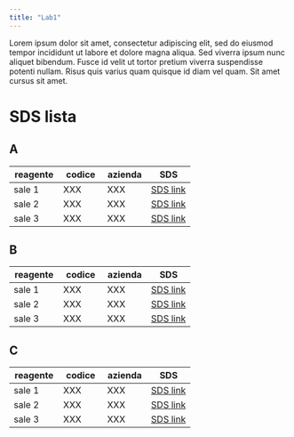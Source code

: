 ```yaml
---
title: "Lab1"
---
```


Lorem ipsum dolor sit amet, consectetur adipiscing elit, sed do eiusmod tempor incididunt ut labore et dolore magna aliqua. Sed viverra ipsum nunc aliquet bibendum. Fusce id velit ut tortor pretium viverra suspendisse potenti nullam. Risus quis varius quam quisque id diam vel quam. Sit amet cursus sit amet.

# SDS lista

## A

| reagente | codice | azienda | SDS                                                             |
|--------------------|------------------|------------------|------------------|
| sale 1   | XXX    | XXX     | [SDS link](https://www.sigmaaldrich.com/IT/en/sds/sigald/s9888) |
| sale 2   | XXX    | XXX     | [SDS link](https://www.sigmaaldrich.com/IT/en/sds/sigald/s9888) |
| sale 3   | XXX    | XXX     | [SDS link](https://www.sigmaaldrich.com/IT/en/sds/sigald/s9888) |

## B

| reagente | codice | azienda | SDS                                                             |
|--------------------|------------------|------------------|------------------|
| sale 1   | XXX    | XXX     | [SDS link](https://www.sigmaaldrich.com/IT/en/sds/sigald/s9888) |
| sale 2   | XXX    | XXX     | [SDS link](https://www.sigmaaldrich.com/IT/en/sds/sigald/s9888) |
| sale 3   | XXX    | XXX     | [SDS link](https://www.sigmaaldrich.com/IT/en/sds/sigald/s9888) |

## C

| reagente | codice | azienda | SDS                                                             |
|--------------------|------------------|------------------|------------------|
| sale 1   | XXX    | XXX     | [SDS link](https://www.sigmaaldrich.com/IT/en/sds/sigald/s9888) |
| sale 2   | XXX    | XXX     | [SDS link](https://www.sigmaaldrich.com/IT/en/sds/sigald/s9888) |
| sale 3   | XXX    | XXX     | [SDS link](https://www.sigmaaldrich.com/IT/en/sds/sigald/s9888) |
